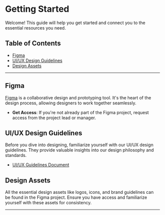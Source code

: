 
<Meta title="Start Designing" />

# Getting Started

Welcome! This guide will help you get started and connect you to the essential resources you need.

## Table of Contents

- [Figma](#figma)
- [UI/UX Design Guidelines](#uiux-design-guidelines)
- [Design Assets](#design-assets)

---

## Figma

[Figma](https://www.figma.com/) is a collaborative design and prototyping tool. It's the heart of the design process, allowing designers to work together seamlessly.

- **Get Access**: If you're not already part of the Figma project, request access from the project lead or manager.

## UI/UX Design Guidelines

Before you dive into designing, familiarize yourself with our UI/UX design guidelines. They provide valuable insights into our design philosophy and standards.

- [UI/UX Guidelines Document](https://your-design-guidelines-link.com)

## Design Assets

All the essential design assets like logos, icons, and brand guidelines can be found in the Figma project. Ensure you have access and familiarize yourself with these assets for consistency.

---
